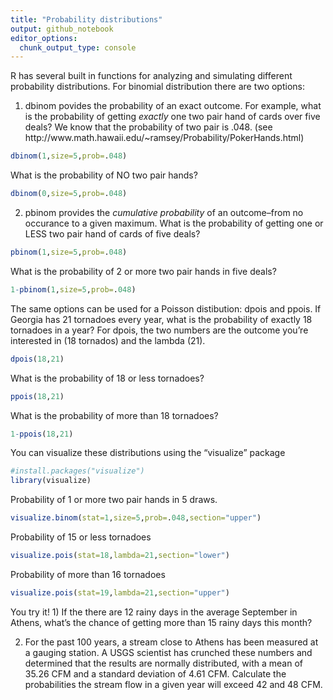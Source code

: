 ```yaml
---
title: "Probability distributions"
output: github_notebook
editor_options: 
  chunk_output_type: console
---
```


R has several built in functions for analyzing and simulating different probability distributions. For binomial distribution there are two options:

1) dbinom povides the probability of an exact outcome. For example, what is the probability of getting *exactly* one two pair hand of cards over five deals? We know that the probability of two pair is .048. (see http://www.math.hawaii.edu/~ramsey/Probability/PokerHands.html)

```r
dbinom(1,size=5,prob=.048)
```

What is the probability of NO two pair hands?

```r
dbinom(0,size=5,prob=.048)
```

2) pbinom provides the *cumulative probability* of an outcome--from no occurance to a given maximum.
What is the probability of getting one or LESS two pair hand of cards of five deals?

```r
pbinom(1,size=5,prob=.048)
```

What is the probability of 2 or more two pair hands in five deals?

```r
1-pbinom(1,size=5,prob=.048)
```

The same options can be used for a Poisson distibution: dpois and ppois. If Georgia has 21 tornadoes every year, what is the probability of exactly 18 tornadoes in a year? For dpois, the two numbers are the outcome you're interested in (18 tornados) and the lambda (21).

```r
dpois(18,21)
```

What is the probability of 18 or less tornadoes?

```r
ppois(18,21)
```

What is the probability of more than 18 tornadoes?

```r
1-ppois(18,21)
```

You can visualize these distributions using the "visualize" package

```r
#install.packages("visualize")
library(visualize)
```

Probability of 1 or more two pair hands in 5 draws.
```r
visualize.binom(stat=1,size=5,prob=.048,section="upper")  
```

Probability of 15 or less tornadoes
```r
visualize.pois(stat=18,lambda=21,section="lower")
```

Probability of more than 16 tornadoes
```r
visualize.pois(stat=19,lambda=21,section="upper")
```


You try it!
1) If the there are 12 rainy days in the average September in Athens, what's the chance of getting more than 15 rainy days this month?

2) For the past 100 years, a stream close to Athens has been measured at a gauging station. A USGS scientist has crunched these numbers and determined that the results are normally distributed, with a mean of 35.26 CFM and a standard deviation of 4.61 CFM. Calculate the probabilities the stream flow in a given year will exceed 42 and 48 CFM.
